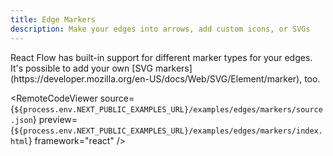 ```yaml
---
title: Edge Markers
description: Make your edges into arrows, add custom icons, or SVGs
---
```



<ExampleLayout>
React Flow has built-in support for different marker types for your edges. It's possible to add your own [SVG markers](https://developer.mozilla.org/en-US/docs/Web/SVG/Element/marker), too.

<RemoteCodeViewer
  source={`${process.env.NEXT_PUBLIC_EXAMPLES_URL}/examples/edges/markers/source.json`}
  preview={`${process.env.NEXT_PUBLIC_EXAMPLES_URL}/examples/edges/markers/index.html`}
  framework="react"
/>

</ExampleLayout>
